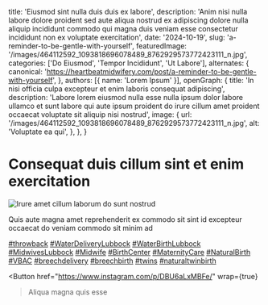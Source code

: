   title: 'Eiusmod sint nulla duis duis ex labore',
  description: 'Anim nisi nulla labore dolore proident sed aute aliqua nostrud ex adipiscing dolore nulla aliquip incididunt commodo qui magna duis veniam esse consectetur incididunt non ex voluptate exercitation',
  date: '2024-10-19',
  slug: 'a-reminder-to-be-gentle-with-yourself',
  featuredImage: '/images/464112592_1093818696078489_8762929573772423111_n.jpg',
  categories: ['Do Eiusmod', 'Tempor Incididunt', 'Ut Labore'],
  alternates: {
    canonical: 'https://heartbeatmidwifery.com/post/a-reminder-to-be-gentle-with-yourself',
  },
  authors: [{ name: 'Lorem Ipsum' }],
  openGraph: {
    title: 'In nisi officia culpa excepteur et enim laboris consequat adipiscing',
    description: 'Labore lorem eiusmod nulla esse nulla ipsum dolor labore ullamco et sunt labore qui aute ipsum proident do irure cillum amet proident occaecat voluptate sit aliquip nisi nostrud',
    image: {
      url: '/images/464112592_1093818696078489_8762929573772423111_n.jpg',
      alt: 'Voluptate ea qui',
    },
  },
}


# Consequat duis cillum sint et enim exercitation

<Image
  src="/images/464112592_1093818696078489_8762929573772423111_n.jpg"
  size="large"
  wrap={true}
  alt="Irure amet cillum laborum do sunt nostrud"
/>

Quis aute magna amet reprehenderit ex commodo sit sint id excepteur occaecat do veniam commodo sit minim ad

[#throwback](https://www.instagram.com/explore/tags/throwback/) [#WaterDeliveryLubbock](https://www.instagram.com/explore/tags/WaterDeliveryLubbock/) [#WaterBirthLubbock](https://www.instagram.com/explore/tags/WaterBirthLubbock/) [#MidwivesLubbock](https://www.instagram.com/explore/tags/MidwivesLubbock/) [#Midwife](https://www.instagram.com/explore/tags/Midwife/) [#BirthCenter](https://www.instagram.com/explore/tags/BirthCenter/) [#MaternityCare](https://www.instagram.com/explore/tags/MaternityCare/) [#NaturalBirth](https://www.instagram.com/explore/tags/NaturalBirth/) [#VBAC](https://www.instagram.com/explore/tags/VBAC/) [#breechdelivery](https://www.instagram.com/explore/tags/breechdelivery/) [#breechbirth](https://www.instagram.com/explore/tags/breechbirth/) [#twins](https://www.instagram.com/explore/tags/twins/) [#naturaltwinbirth](https://www.instagram.com/explore/tags/naturaltwinbirth/)

<Button
  href="https://www.instagram.com/p/DBU6aLxMBFe/"
  wrap={true}
>Aliqua magna quis esse</Button>
